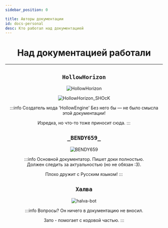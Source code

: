 ```yaml
---
sidebar_position: 0

title: Авторы документации
id: docs-personal
desc: Кто работал над документацией
---
```



<div align="center">

<div className="title-show">

# Над документацией работали

</div>

---

<Tabs>
<!--TabItem value="algo" label="AlgorithmLX" attributes={{className: style.algo}}>

## `AlgorithmLX`

<div className="show" id="mask">
<div className="personal">

<Random max="100">
  <Part low="0" high="99">
  <link rel="preload" as="image" href="@site/static/img/doc/personal/AlgorithmLX0.webp" />

![AlgorithmLX](@site/static/img/doc/personal/AlgorithmLX0.webp)

  </Part>
  <Part low="100" high="100">
  <link rel="preload" as="image" href="@site/static/img/doc/personal/AlgorithmLX1.webp" />
  <link rel="preload" as="image" href="@site/static/img/doc/personal/SmallBlueFire.gif" />

![AlgorithmLX_DEMON](@site/static/img/doc/personal/AlgorithmLX1.webp)

<div className="blueEyeFireAnim0" style={{
  "position": "absolute",
  "scale": "150%", "width": "37px", "height": "55px",
  "left": "445px", "top": "125px", "right": "0px", "bottom": "0px",
  "transform-origin": "50% 75%"
}}>

![BlueEyeFireL](@site/static/img/doc/personal/SmallBlueFire.gif)

</div>
<div className="blueEyeFireAnim1" style={{
  "position": "absolute",
  "scale": "150%", "width": "37px", "height": "55px",
  "left": "530px", "top": "127px", "right": "0px", "bottom": "0px",
  "transform-origin": "50% 75%"
}}>

![BlueEyeFireL](@site/static/img/doc/personal/SmallBlueFire.gif)

</div>

  </Part>
</Random>

</div>
</div>

:::info Создатель сайта
    
Отвечает за его работу.
    
Иногда что-то дополняет/изменяет/удаляет...
:::

</TabItem-->
<TabItem value="halva" label="HollowHorizon" attributes={{className: style.halva}}>

## `HollowHorizon`
    
<div className="show" id="mask">
<div className="personal">

<Random max="100">
  <Part low="0" high="989">
  <link rel="preload" as="image" href="@site/static/img/doc/personal/HollowHorizon0.webp" />
  <link rel="preload" as="image" href="@site/static/img/doc/personal/MagicCore.gif" />

![HollowHorizon](@site/static/img/doc/personal/HollowHorizon0.webp)

<div className="magicCore" id="magicCoreMask"></div>

  </Part>
  <Part low="100" high="100">
  <link rel="preload" as="image" href="@site/static/img/doc/personal/HollowHorizon-Shock.webp" />
  <link rel="preload" as="image" href="@site/static/img/doc/personal/LaysFreshAir3D.png" />
  <link rel="preload" as="image" href="@site/static/img/doc/personal/Glint.png" />

![HollowHorizon_SHOcK](@site/static/img/doc/personal/HollowHorizon-Shock.webp)

<div className="glint" />
<div className="chipsLays3D" />

  </Part>
</Random>

</div>
</div>

:::info Создатель мода 'HollowEngine'
Без него бы — не было смысла этой документации!
    
Изредка, но что-то тоже приносит сюда.
:::
    
</TabItem>
<TabItem value="bendy659" label="_BENDY659_" attributes={{className: style.bendy}}>

## `_BENDY659_`

<link rel="preload" as="image" href="@site/static/img/doc/personal/_BENDY659_0.webp" />
<div className="show" id="mask">
<div className="personal">

![_BENDY659_](@site/static/img/doc/personal/_BENDY659_0.webp)

</div>
</div>

:::info Основной документатор.
Пишет доки полностью.   
Должен следить за актуальностью (но не обязан :З).
    
Плохо дружит с Русским языком!
:::

</TabItem>
<TabItem value="halvaBot" label="Бот 'Халва'" attributes={{className: style.halvaBot}}>

## `Халва`

<div className="show" id="mask">
<div className="personal">

![halva-bot](@site/static/img/doc/personal/Halva.png "Почему его/её 2? Возможно у него/неё - Раздвоение личности")

</div>
</div>

:::info Вопросы?
Он ничего в документацию не вносил.

Зато - помогает с кодовой частью.
:::

</TabItem>
</Tabs>

</div>
